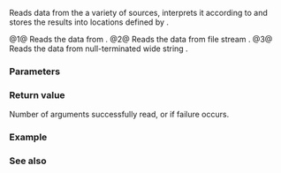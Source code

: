 {{cpp/title|vwscanf|vfwscanf|vswscanf}}
{{cpp/io/c/navbar}}
{{dcl begin}}
{{dcl header|cwchar}}
{{dcl|num=1|since=c++11|
int vwscanf( const wchar_t* format, std::va_list vlist );
}}
{{dcl|num=2|since=c++11|
int vfwscanf( std::FILE* stream, const wchar_t* format, std::va_list vlist );
}}
{{dcl|num=3|since=c++11|
int vswscanf( const wchar_t* buffer, const wchar_t* format, std::va_list vlist );
}}
{{dcl end}}

Reads data from the a variety of sources, interprets it according to {{c|format}} and stores the results into locations defined by {{c|vlist}}.

@1@ Reads the data from {{lc|stdin}}.
@2@ Reads the data from file stream {{c|stream}}.
@3@ Reads the data from null-terminated wide string {{c|buffer}}.

===Parameters===
{{par begin}}
{{par|stream|input file stream to read from}}
{{par|buffer|pointer to a null-terminated wide string to read from}}
{{par|format|pointer to a null-terminated wide string specifying how to read the input}}
{{par|vlist|variable argument list containing the receiving arguments.}}
{{par end}}


{{cpp/io/c/scanf format|wcs=true}}

===Return value===
Number of arguments successfully read, or {{lc|EOF}} if failure occurs.

===Example===
{{example
|code=
|output=
}}

===See also===
{{dsc begin}}
{{dsc inc|cpp/io/c/dsc fwscanf}}
{{dsc see c|c/io/vfwscanf|vwscanf|vfwscanf|vswscanf}}
{{dsc end}}

{{langlinks|de|es|fr|it|ja|pt|ru|zh}}